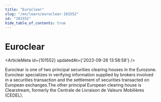 ```yaml
---
title: "Euroclear"
slug: "/en/learn/euroclear-101552"
id: "101552"
hide_table_of_contents: true
---
```



# Euroclear

<ArticleMeta id={101552} updatedAt={'2023-09-26 13:58:58'} />
<div className='border-solid border-b border-t-0 my-4 border-[var(--ifm-color-gray-300)]' />

Euroclear is one of two principal securities clearing houses in the Eurozone. Euroclear specializes in verifying information supplied by brokers involved in a securities transaction and the settlement of securities transacted on European exchanges.The other principal European clearing house is Clearstream, formerly the Centrale de Livraison de Valeurs Mobilières (CEDEL).
